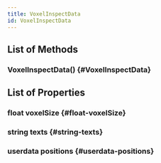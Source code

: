 ```yaml
---
title: VoxelInspectData
id: VoxelInspectData
---
```


## List of Methods

### VoxelInspectData() {#VoxelInspectData}

## List of Properties

### float voxelSize {#float-voxelSize}

### string texts {#string-texts}

### userdata positions {#userdata-positions}

